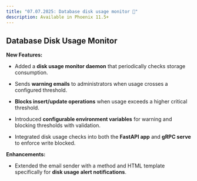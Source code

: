 ```yaml
---
title: "07.07.2025: Database disk usage monitor 🛑"
description: Available in Phoenix 11.5+
---
```


<Update label="07.07.2025" description="">

## Database Disk Usage Monitor

**New Features:**

* Added a **disk usage monitor daemon** that periodically checks storage consumption.

* Sends **warning emails** to administrators when usage crosses a configured threshold.

* **Blocks insert/update operations** when usage exceeds a higher critical threshold.

* Introduced **configurable environment variables** for warning and blocking thresholds with validation.

* Integrated disk usage checks into both the **FastAPI app** and **gRPC serve** to enforce write blocked.

**Enhancements:**

* Extended the email sender with a method and HTML template specifically for **disk usage alert notifications**.

<Card title="feat: add database disk usage monitor by RogerHYang · Pull Request #8402 · Arize-ai/phoenix" href="https://github.com/Arize-ai/phoenix/pull/8402" icon="github" horizontal />
</Update>